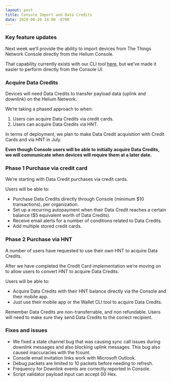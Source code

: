 ```yaml
---
layout: post
title: Console Import and Data Credits
date: 2020-06-26 14:00 -0700
---
```


### Key feature updates

Next week we’ll provide the ability to import devices from The Things Network Console directly from
the Helium Console.

<!--truncate-->

That capability currently exists with our CLI tool
[here](https://developer.helium.com/console/console-cli-and-api/cli), but we’ve made it easier to
perform directly from the Console UI.

### Acquire Data Credits

Devices will need Data Credits to transfer payload data (uplink and downlink) on the Helium Network.

We’re taking a phased approach to when:

1. Users can acquire Data Credits via credit cards.
2. Users can acquire Data Credits via HNT.

In terms of deployment, we plan to make Data Credit acquisition with Credit Cards and via HNT in
July.

**Even though Console users will be able to initially acquire Data Credits, we will communicate when
devices will require them at a later date.**

### Phase 1 Purchase via credit card

We’re starting with Data Credit purchases via credit cards.

Users will be able to:

- Purchase Data Credits directly through Console (minimum $10 transactions), per organization.
- Set up a recurring autopayment when their Data Credit reaches a certain balance ($5 equivalent
  worth of Data Credits).
- Receive email alerts for a number of conditions related to Data Credits.
- Add multiple stored credit cards.

### Phase 2 Purchase via HNT

A number of users have requested to use their own HNT to acquire Data Credits.

After we have completed the Credit Card implementation we’re moving on to allow users to convert HNT
to acquire Data Credits.

Users will be able to:

- Acquire Data Credits with their HNT balance directly via the Console and their mobile app.
- Just use their mobile app or the Wallet CLI tool to acquire Data Credits.

Remember Data Credits are non-transferrable, and non refundable. Users will need to make sure they
send Data Credits to the correct recipient.

### Fixes and issues

- We fixed a state channel bug that was causing sync call issues during downlink messages and also
  blocking uplink messages. This bug also caused inaccuracies with the fcount.
- Console email invitation links work with Microsoft Outlook.
- Debug packets are limited to 10 packets before needing to refresh.
- Frequency for Downlink events are correctly reported in Console.
- Script validator payload input can accept 00 Hex.
